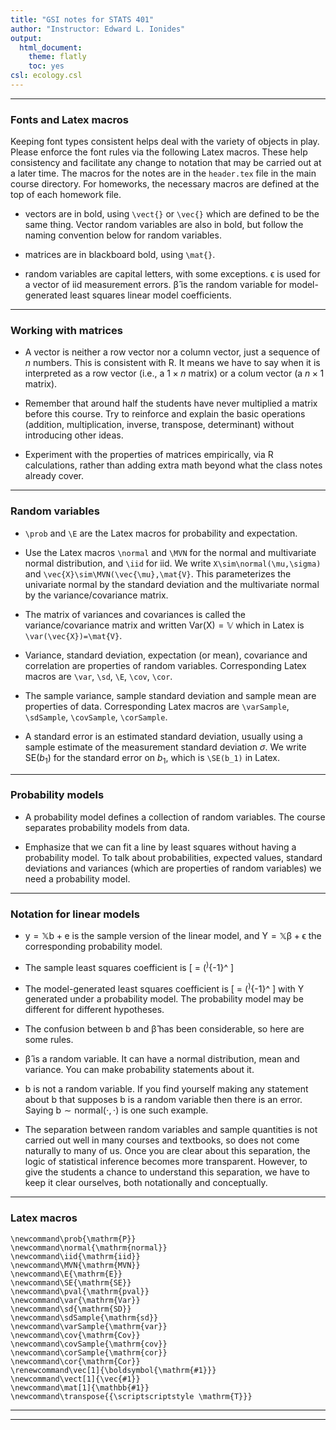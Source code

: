 ```yaml
---
title: "GSI notes for STATS 401"
author: "Instructor: Edward L. Ionides"
output:
  html_document:
    theme: flatly
    toc: yes
csl: ecology.csl
---
```


------

\newcommand\prob{\mathrm{P}}
\newcommand\normal{\mathrm{normal}}
\newcommand\iid{\mathrm{iid}}
\newcommand\MVN{\mathrm{MVN}}
\newcommand\E{\mathrm{E}}
\newcommand\SE{\mathrm{SE}}
\newcommand\pval{\mathrm{pval}}
\newcommand\var{\mathrm{Var}}
\newcommand\sd{\mathrm{SD}}
\newcommand\sdSample{\mathrm{sd}}
\newcommand\varSample{\mathrm{var}}
\newcommand\cov{\mathrm{Cov}}
\newcommand\covSample{\mathrm{cov}}
\newcommand\corSample{\mathrm{cor}}
\newcommand\cor{\mathrm{Cor}}
\renewcommand\vec[1]{\boldsymbol{\mathrm{#1}}}
\newcommand\vect[1]{\vec{#1}}
\newcommand\mat[1]{\mathbb{#1}}
\newcommand\transpose{{\scriptscriptstyle \mathrm{T}}}

### Fonts and Latex macros

Keeping font types consistent helps deal with the variety of objects in play. Please enforce the font rules via the following Latex macros. These help consistency and facilitate any change to notation that may be carried out at a later time. The macros for the notes are in the `header.tex` file in the main course directory. For homeworks, the necessary macros are defined at the top of each homework file.

* vectors are in bold, using `\vect{}` or `\vec{}` which are defined to be the same thing. Vector random variables are also in bold, but follow the naming convention below for random variables.

* matrices are in blackboard bold, using `\mat{}`.

* random variables are capital letters, with some exceptions. $\vec{\epsilon}$ is used for a vector of iid measurement errors. $\vec{\hat\beta}$ is the random variable for model-generated least squares linear model coefficients. 

--------------

### Working with matrices

* A vector is neither a row vector nor a column vector, just a sequence of $n$ numbers. This is consistent with R. It means we have to say when it is interpreted as a row vector (i.e., a $1\times n$ matrix) or a colum vector (a $n\times 1$ matrix).

* Remember that around half the students have never multiplied a matrix before this course. Try to reinforce and explain the basic operations (addition, multiplication, inverse, transpose, determinant) without introducing other ideas. 

* Experiment with the properties of matrices empirically, via R calculations, rather than adding extra math beyond what the class notes already cover.

-----------------------------------

### Random variables

* `\prob` and `\E` are the Latex macros for probability and expectation.

* Use the Latex macros `\normal` and `\MVN` for the normal and multivariate normal distribution, and `\iid` for iid. We write `X\sim\normal(\mu,\sigma)` and `\vec{X}\sim\MVN(\vec{\mu},\mat{V}`. This parameterizes the univariate normal by the standard deviation and the multivariate normal by the variance/covariance matrix.

* The matrix of variances and covariances is called the variance/covariance matrix and written $\var(\vec{X})=\mat{V}$ which in Latex is `\var(\vec{X})=\mat{V}`.

* Variance, standard deviation, expectation (or mean), covariance and correlation are properties of random variables.  Corresponding Latex macros are `\var`, `\sd`, `\E`, `\cov`, `\cor`.

* The sample variance, sample standard deviation and sample mean are properties of data. Corresponding Latex macros are `\varSample`, `\sdSample`, `\covSample`, `\corSample`.

* A standard error is an estimated standard deviation, usually using a sample estimate of the measurement standard deviation $\sigma$. We write $\SE(b_1)$ for the standard error on $b_1$, which is `\SE(b_1)` in Latex.


----------------

### Probability models

* A probability model defines a collection of random variables. The course separates probability models from data. 

* Emphasize that we can fit a line by least squares without having a probability model. To talk about probabilities, expected values, standard deviations and variances (which are properties of random variables) we need a probability model.


------------------

### Notation for linear models

* $\vec{y}=\mat{X}\vec{b}+\vec{e}$ is the sample version of the linear model, and  $\vec{Y}=\mat{X}\vec{\beta}+\vec{\epsilon}$ the corresponding probability model.

* The sample least squares coefficient is
\[ 
\vec{b}= (\mat{X}^\transpose \mat{X})^{-1}\mat{X}^\transpose \vec{y}
\]

* The model-generated least squares coefficient is
\[ 
\vec{\hat\beta}= (\mat{X}^\transpose \mat{X})^{-1}\mat{X}^\transpose \vec{Y}
\]
with $\vec{Y}$ generated under a probability model. The probability model may be different for different hypotheses.

* The confusion between $\vec{b}$ and $\vec{\hat\beta}$ has been considerable, so here are some rules.

* $\vec{\hat\beta}$ is a random variable. It can have a normal distribution, mean and variance. You can make probability statements about it.

* $\vec{b}$ is not a random variable. If you find yourself making any statement about $\vec{b}$ that supposes $\vec{b}$ is a random variable then there is an error. Saying $\vec{b}\sim\normal(\cdot,\cdot)$ is one such example.  

* The separation between random variables and sample quantities is not carried out well in many courses and textbooks, so does not come naturally to many of us. Once you are clear about this separation, the logic of statistical inference becomes more transparent. However, to give the students a chance to understand this separation, we have to keep it clear ourselves, both notationally and conceptually.

------------------------

### Latex macros


```
\newcommand\prob{\mathrm{P}}
\newcommand\normal{\mathrm{normal}}
\newcommand\iid{\mathrm{iid}}
\newcommand\MVN{\mathrm{MVN}}
\newcommand\E{\mathrm{E}}
\newcommand\SE{\mathrm{SE}}
\newcommand\pval{\mathrm{pval}}
\newcommand\var{\mathrm{Var}}
\newcommand\sd{\mathrm{SD}}
\newcommand\sdSample{\mathrm{sd}}
\newcommand\varSample{\mathrm{var}}
\newcommand\cov{\mathrm{Cov}}
\newcommand\covSample{\mathrm{cov}}
\newcommand\corSample{\mathrm{cor}}
\newcommand\cor{\mathrm{Cor}}
\renewcommand\vec[1]{\boldsymbol{\mathrm{#1}}}
\newcommand\vect[1]{\vec{#1}}
\newcommand\mat[1]{\mathbb{#1}}
\newcommand\transpose{{\scriptscriptstyle \mathrm{T}}}
```

------------

-----------

